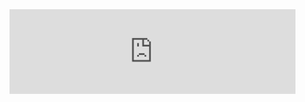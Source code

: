 <iframe 
    src="https://open.spotify.com/embed/playlist/6kJxKFTunfeRluptPWdXMZ" 
    width="100%" 
    frameborder="0" 
    allowtransparency="true" 
    allow="encrypted-media">
</iframe>
